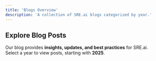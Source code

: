 ```yaml
---
title: 'Blogs Overview'
description: 'A collection of SRE.ai blogs categorized by year.'
---
```


## Explore Blog Posts

Our blog provides **insights, updates, and best practices** for SRE.ai.  
Select a year to view posts, starting with **2025**.
